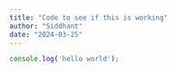 ```yaml
---
title: "Code to see if this is working"
author: "Siddhant"
date: "2024-03-25"
---
```


```js
console.log('hello world');
```
